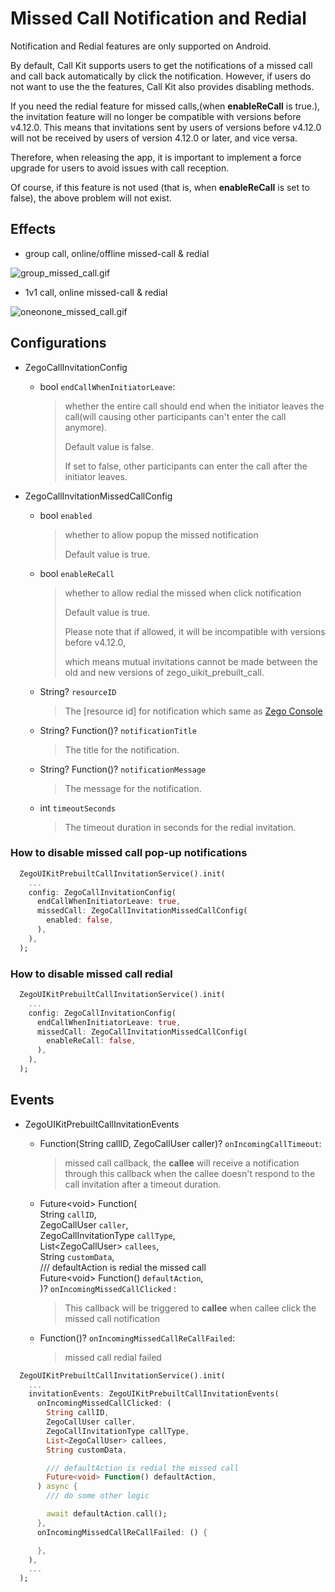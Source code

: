 # Missed Call Notification and Redial

<Warning title="Android Only">
Notification and Redial features are only supported on Android.
</Warning>

By default, Call Kit supports users to get the notifications of a missed call and call back automatically by click the notification. However, if users do not want to use the the features, Call Kit also provides disabling methods.

<Warning title="Incompatible with older versions">

If you need the redial feature for missed calls,(when **enableReCall** is true.), the invitation feature will no longer be compatible with versions before v4.12.0. This means that invitations sent by users of versions before v4.12.0 will not be received by users of version 4.12.0 or later, and vice versa.

Therefore, when releasing the app, it is important to implement a force upgrade for users to avoid issues with call reception.

Of course, if this feature is not used (that is, when **enableReCall** is set to false), the above problem will not exist.
</Warning>

## Effects

- group call, online/offline missed-call & redial
<Frame width="500" height="auto" caption=""><img src="https://media-resource.spreading.io/docuo/workspace564/27e54a759d23575969552654cb45bf89/05259eb350.gif" alt="group_missed_call.gif"/></Frame>

- 1v1 call, online missed-call & redial
<Frame width="500" height="auto" caption="">
<img src="https://media-resource.spreading.io/docuo/workspace564/27e54a759d23575969552654cb45bf89/d23501e916.gif" alt="oneonone_missed_call.gif"/></Frame>

## Configurations 

- ZegoCallInvitationConfig

  - bool `endCallWhenInitiatorLeave`:

    >  whether the entire call should end when the initiator leaves the call(will causing other participants can't enter the call anymore).
    >
    >  Default value is false.
    >
    >  If set to false, other participants can enter the call after the initiator leaves.

- ZegoCallInvitationMissedCallConfig

  - bool `enabled`

      > whether to allow popup the missed notification
      >
      >  Default value is true.

  - bool `enableReCall`

      > whether to allow redial the missed when click notification
      >
      > Default value is true.
      >
      > Please note that if allowed, it will be incompatible with versions before v4.12.0,
      >
      > which means mutual invitations cannot be made between the old and new versions of zego_uikit_prebuilt_call.

  - String? `resourceID`

      > The [resource id] for notification which same as [Zego Console](https://console.zegocloud.com/)

  - String? Function()? `notificationTitle`

      > The title for the notification.

  - String? Function()? `notificationMessage`

      > The message for the notification.

  - int `timeoutSeconds`

      > The timeout duration in seconds for the redial invitation.

### How to disable missed call pop-up notifications

```dart {6}
  ZegoUIKitPrebuiltCallInvitationService().init(
    ...
    config: ZegoCallInvitationConfig(
      endCallWhenInitiatorLeave: true,
      missedCall: ZegoCallInvitationMissedCallConfig(
        enabled: false,
      ),
    ),
  );
```

### How to disable missed call redial

```dart {6}
  ZegoUIKitPrebuiltCallInvitationService().init(
    ...
    config: ZegoCallInvitationConfig(
      endCallWhenInitiatorLeave: true,
      missedCall: ZegoCallInvitationMissedCallConfig(
        enableReCall: false,
      ),
    ),
  );
```


## Events

- ZegoUIKitPrebuiltCallInvitationEvents

  - Function(String callID, ZegoCallUser caller)? `onIncomingCallTimeout`:
  
      > missed call callback, the **callee** will receive a notification through this callback when the callee doesn't respond to the call invitation after a timeout duration.

  - Future\<void\> Function( \
    String `callID`, \
    ZegoCallUser `caller`, \
    ZegoCallInvitationType `callType`, \
    List\<ZegoCallUser\> `callees`, \
    String `customData`, \
    /// defaultAction is redial the missed call \
    Future\<void\> Function() `defaultAction`, \
  )? `onIncomingMissedCallClicked` : 
  
      > This callback will be triggered to **callee** when callee click the missed call notification

  - Function()? `onIncomingMissedCallReCallFailed`: 
  
      > missed call redial failed
  
```dart {4-21}
  ZegoUIKitPrebuiltCallInvitationService().init(
    ...
    invitationEvents: ZegoUIKitPrebuiltCallInvitationEvents(
      onIncomingMissedCallClicked: (
        String callID,
        ZegoCallUser caller,
        ZegoCallInvitationType callType,
        List<ZegoCallUser> callees,
        String customData,

        /// defaultAction is redial the missed call
        Future<void> Function() defaultAction,
      ) async {
        /// do some other logic

        await defaultAction.call();
      },
      onIncomingMissedCallReCallFailed: () {

      },
    ),
    ...
  );
```